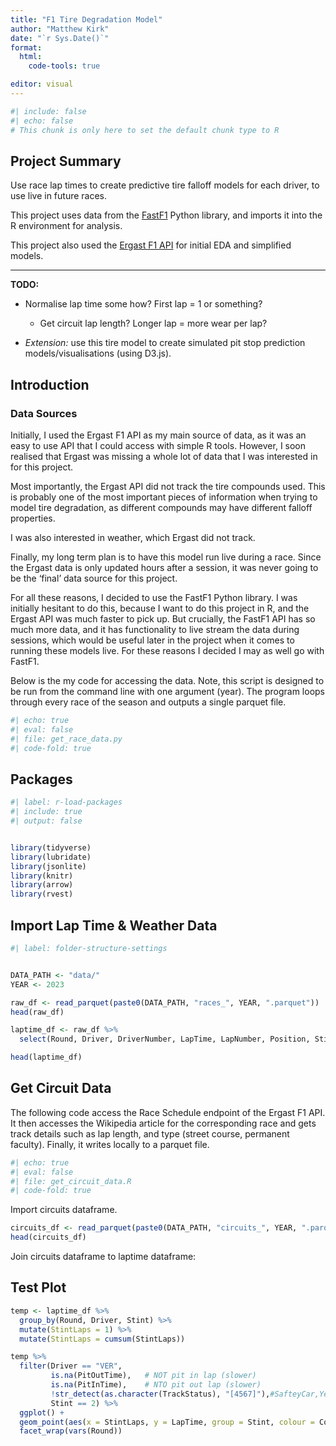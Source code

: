 ```yaml
---
title: "F1 Tire Degradation Model"
author: "Matthew Kirk"
date: "`r Sys.Date()`"
format:
  html:
    code-tools: true

editor: visual
---
```


```r
#| include: false
#| echo: false
# This chunk is only here to set the default chunk type to R
```

## Project Summary

Use race lap times to create predictive tire falloff models for each driver, to use live in future races.

This project uses data from the [FastF1](https://docs.fastf1.dev/examples/index.html) Python library, and imports it into the R environment for analysis.

This project also used the [Ergast F1 API](http://ergast.com/mrd/) for initial EDA and simplified models.

------------------------------------------------------------------------

**TODO:**

-   Normalise lap time some how? First lap = 1 or something?

    -   Get circuit lap length? Longer lap = more wear per lap?

-   *Extension:* use this tire model to create simulated pit stop prediction models/visualisations (using D3.js).

## Introduction

### Data Sources

Initially, I used the Ergast F1 API as my main source of data, as it was an easy to use API that I could access with simple R tools. However, I soon realised that Ergast was missing a whole lot of data that I was interested in for this project.

Most importantly, the Ergast API did not track the tire compounds used. This is probably one of the most important pieces of information when trying to model tire degradation, as different compounds may have different falloff properties.

I was also interested in weather, which Ergast did not track.

Finally, my long term plan is to have this model run live during a race. Since the Ergast data is only updated hours after a session, it was never going to be the 'final' data source for this project.

For all these reasons, I decided to use the FastF1 Python library. I was initially hesitant to do this, because I want to do this project in R, and the Ergast API was much faster to pick up. But crucially, the FastF1 API has so much more data, and it has functionality to live stream the data during sessions, which would be useful later in the project when it comes to running these models live. For these reasons I decided I may as well go with FastF1.

Below is the my code for accessing the data. Note, this script is designed to be run from the command line with one argument (year). The program loops through every race of the season and outputs a single parquet file.

```python
#| echo: true
#| eval: false
#| file: get_race_data.py
#| code-fold: true
```

## Packages

```r
#| label: r-load-packages
#| include: true
#| output: false


library(tidyverse)
library(lubridate)
library(jsonlite)
library(knitr)
library(arrow)
library(rvest)
```

## Import Lap Time & Weather Data

```r
#| label: folder-structure-settings


DATA_PATH <- "data/"
YEAR <- 2023
```

```r
raw_df <- read_parquet(paste0(DATA_PATH, "races_", YEAR, ".parquet"))
head(raw_df)
```

```r
laptime_df <- raw_df %>%
  select(Round, Driver, DriverNumber, LapTime, LapNumber, Position, Stint, PitOutTime, PitInTime, Compound, TyreLife, FreshTyre, Team, TrackStatus, Time, AirTemp, TrackTemp, Humidity, Pressure, Rainfall)

head(laptime_df)
```

## Get Circuit Data

The following code access the Race Schedule endpoint of the Ergast F1 API. It then accesses the Wikipedia article for the corresponding race and gets track details such as lap length, and type (street course, permanent faculty). Finally, it writes locally to a parquet file.

```r
#| echo: true
#| eval: false
#| file: get_circuit_data.R
#| code-fold: true
```

Import circuits dataframe. 

```r
circuits_df <- read_parquet(paste0(DATA_PATH, "circuits_", YEAR, ".parquet"))
head(circuits_df)
```

Join circuits dataframe to laptime dataframe:

## Test Plot

```r
temp <- laptime_df %>%
  group_by(Round, Driver, Stint) %>%
  mutate(StintLaps = 1) %>%
  mutate(StintLaps = cumsum(StintLaps))

```

```r
temp %>%
  filter(Driver == "VER",
         is.na(PitOutTime),   # NOT pit in lap (slower)
         is.na(PitInTime),    # NTO pit out lap (slower)
         !str_detect(as.character(TrackStatus), "[4567]"),#SafteyCar,Yellow,RedFlag
         Stint == 2) %>%  
  ggplot() + 
  geom_point(aes(x = StintLaps, y = LapTime, group = Stint, colour = Compound)) +
  facet_wrap(vars(Round))

```
